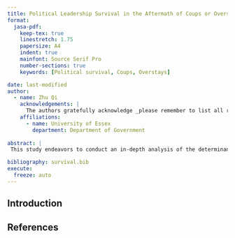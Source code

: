 ```yaml
---
title: Political Leadership Survival in the Aftermath of Coups or Overstays
format:
  jasa-pdf:
    keep-tex: true  
    linestretch: 1.75
    papersize: A4
    indent: true
    mainfont: Source Serif Pro
    number-sections: true
    keywords: [Political survival, Coups, Overstays]

date: last-modified
author:
  - name: Zhu Qi
    acknowledgements: | 
      The authors gratefully acknowledge _please remember to list all relevant funding sources in the non-anonymized (unblinded) version_.
    affiliations:
      - name: University of Essex
        department: Department of Government
  
abstract: |
 This study endeavors to conduct an in-depth analysis of the determinants impacting the survival of political leadership that has ascended to power, either through coups or overstays. Utilizing a survival model, the research investigates the influence of factors such as political stability, military control, economic performance, external alliances, regime types, and levels of democracy on the endurance of political leaders. Employing a quantitative approach with a novel dataset encompassing coups and overstays, this research makes a significant contribution to existing literature by providing valuable insights into the factors shaping political survival for leaders who assume office or maintain power through unconstitutional means.

bibliography: survival.bib
execute: 
  freeze: auto
---
```


## Introduction



\newpage

## References